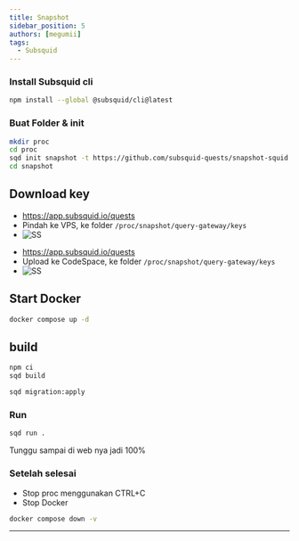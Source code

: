 ```yaml
---
title: Snapshot
sidebar_position: 5
authors: [megumii]
tags:
  - Subsquid
---
```



### Install Subsquid cli

```bash
npm install --global @subsquid/cli@latest
```

### Buat Folder & init

```bash
mkdir proc
cd proc
sqd init snapshot -t https://github.com/subsquid-quests/snapshot-squid
cd snapshot
```

## Download key

<Tabs>
<TabItem value="VPS">

- https://app.subsquid.io/quests
- Pindah ke VPS, ke folder `/proc/snapshot/query-gateway/keys`
- ![SS](/img/squidproc.png)

</TabItem>
<TabItem value="CodeSpace">

- https://app.subsquid.io/quests
- Upload ke CodeSpace, ke folder `/proc/snapshot/query-gateway/keys`
- ![SS](/img/snap.png)

</TabItem>
</Tabs>

## Start Docker

```bash
docker compose up -d
```

## build

```bash
npm ci
sqd build
```

```bash
sqd migration:apply
```

### Run

```bash
sqd run .
```

Tunggu sampai di web nya jadi 100%

### Setelah selesai
 - Stop proc menggunakan CTRL+C
 - Stop Docker

 ```bash
 docker compose down -v
 ```

 ---